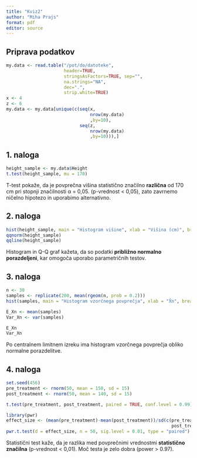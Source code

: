 ```yaml
---
title: "Kviz2"
author: "Miha Prajs"
format: pdf
editor: source
---
```


## Priprava podatkov
```r
my.data <- read.table("/pot/do/datoteke", 
                      header=TRUE, 
                      stringsAsFactors=TRUE, sep="",
                      na.strings="NA",
                      dec=".",
                      strip.white=TRUE)
x <- 4
z <- 6
my.data <- my.data[unique(c(seq(x,
                                nrow(my.data)
                                ,by=10),
                            seq(z,
                                nrow(my.data)
                                ,by=10))),]
```

## 1. naloga

```r
height_sample <- my.data$Height
t.test(height_sample, mu = 170)
```
T-test pokaže, da je povprečna višina statistično značilno **različna** od 170 cm pri stopnji značilnosti α = 0,05. (p-vrednost < 0,05), zato zavrnemo ničelno hipotezo in uporabimo alternativno.

## 2. naloga
```r
hist(height_sample, main = "Histogram višine", xlab = "Višina (cm)", breaks = 10)
qqnorm(height_sample)
qqline(height_sample)
```
Histogram in Q-Q graf kažeta, da so podatki **približno normalno porazdeljeni**, kar omogoča uporabo parametričnih testov.

## 3. naloga
```r
n <- 30
samples <- replicate(200, mean(rgeom(n, prob = 0.2)))
hist(samples, main = "Histogram vzorčnega povprečja", xlab = "X̄n", breaks = 15)

E_Xn <- mean(samples)
Var_Xn <- var(samples)

E_Xn
Var_Xn
```
Po centralnem limitnem izreku ima histogram vzorčnega povprečja obliko normalne porazdelitve. 

## 4. naloga
```r
set.seed(456)
pre_treatment <- rnorm(50, mean = 150, sd = 15)
post_treatment <- rnorm(50, mean = 140, sd = 15)

t.test(pre_treatment, post_treatment, paired = TRUE, conf.level = 0.99)

library(pwr)
effect_size <- (mean(pre_treatment)-mean(post_treatment))/sd(c(pre_treatment,
                                                               post_treatment))
pwr.t.test(d = effect_size, n = 50, sig.level = 0.01, type = "paired")
```
Statistični test kaže, da je razlika med povprečnimi vrednostmi **statistično značilna** (p-vrednost < 0,01). Moč testa je zelo dobra (power > 0.97).



